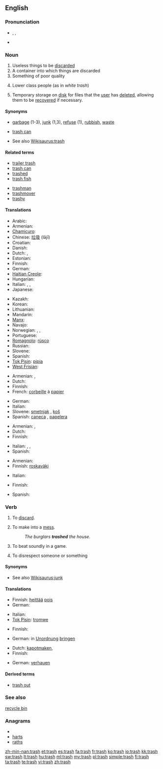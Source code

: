 ==English==

===Pronunciation===
* {{enPR|trăsh}}, {{IPA|/træʃ/}}, {{SAMPA|/tr{S/}}
* {{audio|en-us-trash.ogg|Audio (US)}}
*: {{rhymes|æʃ}}

===Noun===
{{en-noun|-}}

# Useless things to be [[discard]]ed
# A container into which things are discarded
# Something of poor quality
# {{slang|usually|derogatory}} Lower class people (as in ''white trash'')
# {{computers}} Temporary storage on [[disk]] for files that the [[user]] has [[delete]]d, allowing them to be [[recover]]ed if necessary.

====Synonyms====
* [[garbage]] (1-3), [[junk]] (1,3), [[refuse]] (1), [[rubbish]], [[waste]]
* {{sense|container}} [[trash can]]
* See also [[Wikisaurus:trash]]

====Related terms====
{{top2}}
* [[trailer trash]]
* [[trash can]]
* [[trashed]]
* [[trash fish]]
{{mid2}}
* [[trashman]]
* [[trashmover]]
* [[trashy]]
{{bottom2}}

====Translations====
{{trans-top|thing to be discarded}}
* Arabic: {{t|ar|مخلفات}}
* Armenian: {{t-|hy|աղբ|tr=aġb}}
* [[Chamicuro]]: {{tø|ccc|s̈hutechi}}
* Chinese: [[垃圾]] (lājī)
* Croatian: {{t-|hr|smeće}}
* Danish: {{t+|da|affald|n}}
* Dutch: {{t+|nl|vuilnis|m}}, {{t+|nl|vuil|n}}
* Estonian: {{t-|et|rämps}}
* Finnish: {{t+|fi|roska}}
* German: {{t+|de|Schund|m}}
* [[Haitian Creole]]: {{tø|ht|fatra}}
* Hungarian: {{t+|hu|szemét}}
* Italian: {{t+|it|spazzatura|f}}, {{t|it|immondizia|f}}, {{t|it|rifiuti}}
* Japanese: {{t+|ja|ごみ|tr=gomi}}
{{trans-mid}}
* Kazakh: {{t-|kk|қоқым|sc=Cyrl|xs=Kazakh}}
* Korean: {{t+|ko|쓰레기|tr=sseuregi|sc=Hang}}
* Lithuanian: {{t|lt|šiukšlė|f|xs=Lithuanian}}
* Mandarin: {{tø|cmn|废物|tr=fèiwù}}
* [[Manx]]: {{t-|gv|trustyr|xs=Manx}}
* Navajo: {{tø|nv|tsʼiilzéí}}
* Norwegian: {{t+|no|avfall|n}}, {{t+|no|søppel|n}}, {{t-|no|boss|n}}
* Portuguese: {{t+|pt|lixo}}
* [[Romagnolo]]: [[rùsco]] {{m}}
* Russian: {{t+|ru|мусор}}
* Slovene: {{t-|sl|smet|f}}
* Spanish: {{t+|es|basura}}
* [[Tok Pisin]]: [[pipia]]
* [[West Frisian]]: {{t-|fy|ôffal|n|xs=West Frisian}}
{{trans-bottom}}

{{trans-top|container}}
* Armenian: {{t-|hy|աղբաման|tr=aġbaman}}, {{t-|hy|զիբիլի յաշիկ|tr=zibili yašik}}
* Dutch: {{t+|nl|vuilnisbak}}
* Finnish: {{t+|fi|roskakori}}
* French: [[corbeille]] à [[papier]]
{{trans-mid}}
* German: {{t+|de|Papierkorb|m}}
* Italian: {{t|it|cassonetto|m}}
* Slovene: [[smetnjak]] {{m}}, [[koš]] {{m}}
* Spanish: [[caneca]] {{f}}, [[papelera]] {{f}}
{{trans-bottom}}

{{trans-top|something of poor quality}}
* Armenian: {{t-|hy|աղբ|tr=aġb}}, {{t-|hy|զիբիլ|tr=zibil}}
* Dutch: {{t+|nl|prul|m}}
* Finnish: {{t+|fi|roska}}
{{trans-mid}}
* Italian: {{t|it|mondezza|f}}, {{t|it|porcheria|f}}, {{t|it|robaccia|f}}
* Spanish: {{t+|es|basura|f}}
{{trans-bottom}}

{{trans-top|lower class people}}
* Armenian: {{t|hy|թափթփուկ|tr=t’ap’t’p’uk}}
* Finnish: [[roskaväki]]
{{trans-mid}}
* Italian: {{t|it|feccia|f}}
{{trans-bottom}}

{{trans-top|computer terminology}}
* Finnish: {{t+|fi|roskakori}}
{{trans-mid}}
* Spanish: {{t|es|papelera|f}}
{{trans-bottom}}

===Verb===
{{en-verb|trash|es}}

# {{US}} To [[discard]].
# {{US}} To make into a [[mess]].
#: ''The burglars '''trashed''' the house.''
# {{US}} To beat soundly in a game.
# {{US}} To disrespect someone or something

====Synonyms====
* See also [[Wikisaurus:junk]]

====Translations====
{{trans-top|discard}}
* Finnish: [[heittää]] [[pois]]
* German: {{t-|de|wegwerfen}}
{{trans-mid}}
* Italian: {{t-|it|scartare}}
* [[Tok Pisin]]: [[tromwe]]
{{trans-bottom}}

{{trans-top|make into a mess}}
* Finnish: {{t+|fi|sotkea}}
{{trans-mid}}
* German: in [[Unordnung]] [[bringen]]
{{trans-bottom}}

{{trans-top|beat soundly}}
* Dutch: [[kapotmaken]],{{t|nl|stukslaan}}
* Finnish: {{t-|fi|löylyttää}}
{{trans-mid}}
* German: [[verhauen]]
{{trans-bottom}}

====Derived terms====
* [[trash out]]

===See also===
[[recycle bin]]

===Anagrams===
* {{alphagram|ahrst}}
* [[harts#English|harts]]
* [[raths#English|raths]]

[[zh-min-nan:trash]]
[[et:trash]]
[[es:trash]]
[[fa:trash]]
[[fr:trash]]
[[ko:trash]]
[[io:trash]]
[[kk:trash]]
[[sw:trash]]
[[lt:trash]]
[[hu:trash]]
[[ml:trash]]
[[my:trash]]
[[pl:trash]]
[[simple:trash]]
[[fi:trash]]
[[ta:trash]]
[[te:trash]]
[[vi:trash]]
[[zh:trash]]